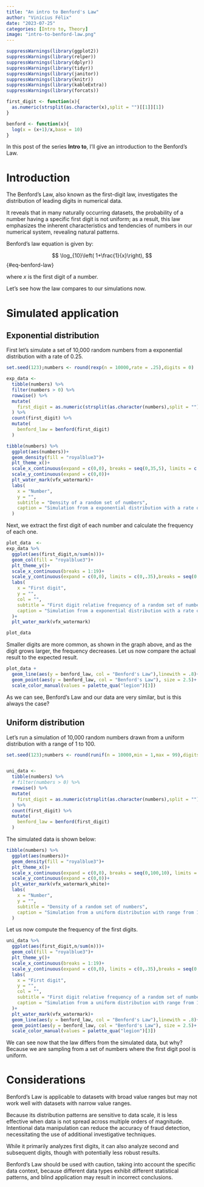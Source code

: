 ```yaml
---
title: "An intro to Benford's Law"
author: "Vinícius Félix"
date: "2023-07-25"
categories: [Intro to, Theory]
image: "intro-to-benford-law.png"
---
```


```r
suppressWarnings(library(ggplot2))
suppressWarnings(library(relper))
suppressWarnings(library(dplyr))
suppressWarnings(library(tidyr))
suppressWarnings(library(janitor))
suppressWarnings(library(knitr))
suppressWarnings(library(kableExtra))
suppressWarnings(library(forcats))

first_digit <- function(x){
  as.numeric(strsplit(as.character(x),split = "")[[1]][1])
}

benford <- function(x){
  log(x = (x+1)/x,base = 10)
}
```

In this post of the series **Intro to**, I'll give an introduction to the Benford's Law.

# Introduction

The Benford's Law, also known as the first-digit law, investigates the distribution of leading digits in numerical data.

It reveals that in many naturally occurring datasets, the probability of a number having a specific first digit is not uniform; as a result, this law emphasizes the inherent characteristics and tendencies of numbers in our numerical system, revealing natural patterns.

Benford's law equation is given by:

$$
\log_{10}\left( 1+\frac{1}{x}\right),
$$ {#eq-benford-law}

where $x$ is the first digit of a number.

Let's see how the law compares to our simulations now.

# Simulated application

## Exponential distribution

First let's simulate a set of 10,000 random numbers from a exponential distribution with a rate of 0.25.

```r

set.seed(123);numbers <- round(rexp(n = 10000,rate = .25),digits = 0)

exp_data <-
  tibble(numbers) %>% 
  filter(numbers > 0) %>% 
  rowwise() %>% 
  mutate(
    first_digit = as.numeric(strsplit(as.character(numbers),split = "")[[1]][1])
  ) %>% 
  count(first_digit) %>% 
  mutate(
    benford_law = benford(first_digit)
  )

```

```r

tibble(numbers) %>% 
  ggplot(aes(numbers))+
  geom_density(fill = "royalblue3")+
  plt_theme_x()+
  scale_x_continuous(expand = c(0,0), breaks = seq(0,35,5), limits = c(0,25))+
  scale_y_continuous(expand = c(0,0))+
  plt_water_mark(vfx_watermark)+
  labs(
    x = "Number",
    y = "",
    subtitle = "Density of a random set of numbers",
    caption = "Simulation from a exponential distribution with a rate of 0.25."
  )
```

Next, we extract the first digit of each number and calculate the frequency of each one.

```r
plot_data  <-
exp_data %>% 
  ggplot(aes(first_digit,n/sum(n)))+
  geom_col(fill = "royalblue3")+
  plt_theme_y()+
  scale_x_continuous(breaks = 1:19)+
  scale_y_continuous(expand = c(0,0), limits = c(0,.35),breaks = seq(0,.35,.05))+
  labs(
    x = "First digit",
    y = "",
    col = "",
    subtitle = "First digit relative frequency of a random set of numbers",
    caption = "Simulation from a exponential distribution with a rate of 0.25."
  )+
  plt_water_mark(vfx_watermark)

plot_data
```

Smaller digits are more common, as shown in the graph above, and as the digit grows larger, the frequency decreases. Let us now compare the actual result to the expected result.

```r

plot_data +
  geom_line(aes(y = benford_law, col = "Benford's Law"),linewith = .8)+
  geom_point(aes(y = benford_law, col = "Benford's Law"), size = 2.5)+
  scale_color_manual(values = palette_qua("legion")[3])

```

As we can see, Benford's Law and our data are very similar, but is this always the case?

## Uniform distribution

Let's run a simulation of 10,000 random numbers drawn from a uniform distribution with a range of 1 to 100.

```r

set.seed(123);numbers <- round(runif(n = 10000,min = 1,max = 99),digits = 0)


uni_data <-
  tibble(numbers) %>% 
  # filter(numbers > 0) %>% 
  rowwise() %>% 
  mutate(
    first_digit = as.numeric(strsplit(as.character(numbers),split = "")[[1]][1])
  ) %>% 
  count(first_digit) %>% 
  mutate(
    benford_law = benford(first_digit)
  )
```

The simulated data is shown below:

```r

tibble(numbers) %>% 
  ggplot(aes(numbers))+
  geom_density(fill = "royalblue3")+
  plt_theme_x()+
  scale_x_continuous(expand = c(0,0), breaks = seq(0,100,10), limits = c(0,100))+
  scale_y_continuous(expand = c(0,0))+
  plt_water_mark(vfx_watermark_white)+
  labs(
    x = "Number",
    y = "",
    subtitle = "Density of a random set of numbers",
    caption = "Simulation from a uniform distribution with range from 1 to 100."
  )
```

Let us now compute the frequency of the first digits.

```r
uni_data %>% 
  ggplot(aes(first_digit,n/sum(n)))+
  geom_col(fill = "royalblue3")+
  plt_theme_y()+
  scale_x_continuous(breaks = 1:19)+
  scale_y_continuous(expand = c(0,0), limits = c(0,.35),breaks = seq(0,.35,.05))+
  labs(
    x = "First digit",
    y = "",
    col = "",
    subtitle = "First digit relative frequency of a random set of numbers",
    caption = "Simulation from a uniform distribution with range from 1 to 100."
  )+
  plt_water_mark(vfx_watermark)+
  geom_line(aes(y = benford_law, col = "Benford's Law"),linewith = .8)+
  geom_point(aes(y = benford_law, col = "Benford's Law"), size = 2.5)+
  scale_color_manual(values = palette_qua("legion")[3])

```

We can see now that the law differs from the simulated data, but why? Because we are sampling from a set of numbers where the first digit pool is uniform.

# Considerations

Benford's Law is applicable to datasets with broad value ranges but may not work well with datasets with narrow value ranges.

Because its distribution patterns are sensitive to data scale, it is less effective when data is not spread across multiple orders of magnitude. Intentional data manipulation can reduce the accuracy of fraud detection, necessitating the use of additional investigative techniques.

While it primarily analyzes first digits, it can also analyze second and subsequent digits, though with potentially less robust results.

Benford's Law should be used with caution, taking into account the specific data context, because different data types exhibit different statistical patterns, and blind application may result in incorrect conclusions.

